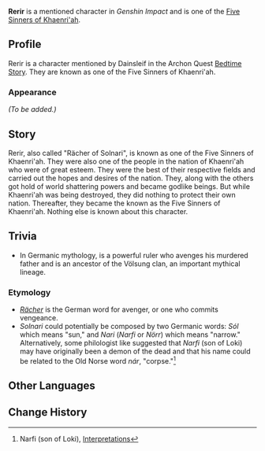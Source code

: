 {{Character Infobox
|type             = Mentioned
|image            = NPC Rerir.png
|realname         = <!-- Optional, if different from in-game name -->
|deceased         = <!-- Past (for deceased prior to events of the game) or free response -->
|region           = Khaenri'ah
|affiliation      = 
|title            = Rächer of Solnari

|ancestry         = <!-- Clan/family -->
|father           = 
|mother           = 
|spouse           = 
|sibling          = 
|child            = 
|relative         = 

|voiceEN          = 
|voiceCN          = 
|voiceJP          = 
|voiceKR          = 
}}
'''Rerir''' is a mentioned character in ''Genshin Impact'' and is one of the [[Five Sinners of Khaenri'ah]].

==Profile==
<!-- Detailed story/lore information goes here. -->
Rerir is a character mentioned by Dainsleif in the Archon Quest [[Bedtime Story]]. They are known as one of the Five Sinners of Khaenri'ah.

===Appearance===
''(To be added.)''

==Story==
Rerir, also called "Rächer of Solnari", is known as one of the Five Sinners of Khaenri'ah. They were also one of the people in the nation of Khaenri'ah who were of great esteem. They were the best of their respective fields and carried out the hopes and desires of the nation. They, along with the others got hold of world shattering powers and became godlike beings. But while Khaenri'ah was being destroyed, they did nothing to protect their own nation. Thereafter, they became the known as the Five Sinners of Khaenri'ah. Nothing else is known about this character.
<!--
==Notes==
{{Reflist|note=1}}
-->
==Trivia==
* In Germanic mythology, {{w|Rerir}} is a powerful ruler who avenges his murdered father and is an ancestor of the Völsung clan, an important mythical lineage.

===Etymology===
* ''[[wiktionary:Rächer|Rächer]]'' is the German word for avenger, or one who commits vengeance.
* ''Solnari'' could potentially be composed by two Germanic words: ''Sól'' which means "sun," and ''Nari'' (''Narfi'' or ''Nörr'') which means "narrow." Alternatively, some philologist like {{w|Rudolf Simek}} suggested that ''Narfi'' (son of Loki) may have originally been a demon of the dead and that his name could be related to the Old Norse word ''nár'', "corpse."<ref>Narfi (son of Loki), [https://en.wikipedia.org/wiki/Narfi_(son_of_Loki)#Interpretations Interpretations]</ref>

==Other Languages==
{{Other Languages
|default_hidden = 1
|1_en     = Rerir
|1_zhs    = 雷利尔
|1_zhs_rm = Léilì'ěr
|1_zht    = 雷利爾
|1_zht_rm = Léilì'ěr
|1_ja     = レリル
|1_ja_rm  = Reriru
|1_ko     = 레리르
|1_es     = Rerir
|1_fr     = Rerir
|1_ru     = Рери
|1_th     = Rerir
|1_vi     = Rerir
|1_de     = Rerir
|1_id     = Rerir
|1_pt     = Rerir
|1_tr     = Rerir
|1_it     = Rerir
|2_en     = Rächer of Solnari
|2_zhs    = 猎月人
|2_zhs_rm = Lièyuè-rén
|2_zht    = 獵月人
|2_zht_rm = Lièyuè-rén
|2_zh_tl  = Moon Hunter
|2_ja     = 月の狩人
|2_ja_rm  = Tsuki no Karyuudo{{Assumed}}
|2_ja_tl  = Moon Hunter
|2_ko     = 달 사냥꾼
|2_ko_tl  = 
|2_es     = El Cazador de la Luna
|2_es_tl  = The Moon's Hunter
|2_fr     = Le rächer de solnari
|2_ru     = Лунный мститель
|2_ru_tl  = Lunar Avenger
|2_th     = {{Rubi|Rächer of Solnari|ผู้ล่าจันทรา}}
|2_th_rm  = Phu La Chantra
|2_th_tl  = Lunar Hunter
|2_vi     = {{Rubi|Thợ Săn Ánh Trăng|Rächer of Solnari|center=1}}
|2_vi_tl  = Moonlight Hunter
|2_de     = Rächer von Solnari
|2_de_tl  = Avenger of Solnari
|2_id     = Rächer of Solnari
|2_pt     = Vingador da Lua
|2_pt_tl  = Avenger of the Moon
|2_tr     = Ay Avcısı
|2_tr_tl  = 
|2_it     = Il Vindice di Solnari
|2_it_tl  = 
}}

==Change History==
{{Change History|introduced=4.7}}
<!--
==References==
{{Reflist}}-->